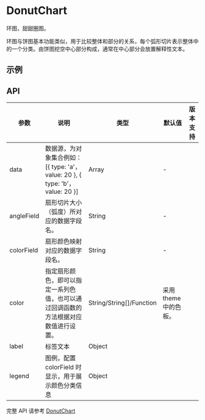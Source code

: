 
<Meta id="DonutChart" title="图表/DonutChart" />

# DonutChart

环图，甜甜圈图。

环图与饼图基本功能类似，用于比较整体和部分的关系，每个弧形切片表示整体中的一个分类。由饼图挖空中心部分构成，通常在中心部分会放置解释性文本。

## 示例

<Story id="donutchart--basic" />

<Story id="donutchart--percent" />

## API

| 参数       | 说明                                                                               | 类型                     | 默认值                | 版本支持 |
| ---------- | ---------------------------------------------------------------------------------- | ------------------------ | --------------------- | -------- |
| data       | 数据源，为对象集合例如：[{ type: 'a'，value: 20 }, { type: 'b'，value: 20 }]       | Array                    | -                     |          |
| angleField | 扇形切片大小（弧度）所对应的数据字段名。                                           | String                   | -                     |          |
| colorField | 扇形颜色映射对应的数据字段名。                                                     | String                   | -                     |          |
| color      | 指定扇形颜色，即可以指定一系列色值，也可以通过回调函数的方法根据对应数值进行设置。 | String/String[]/Function | 采用 theme 中的色板。 |          |
| label      | 标签文本                                                                           | Object                   |                       |          |
| legend     | 图例，配置 colorField 时显示，用于展示颜色分类信息                                 | Object                   |                       |          |

完整 API 请参考 [DonutChart](https://bizcharts.alibaba-inc.com/product/BizCharts4/category/77/page/131)
